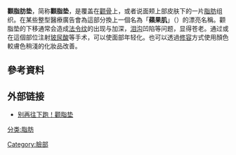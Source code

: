 '''颧脂肪垫'''，简称'''颧脂垫'''，是覆盖在[[颧骨|颧骨]]上，或者说面颊上部皮肤下的一片[[脂肪|脂肪]]组织。在某些整型醫療廣告會為這部分換上一個名為「'''蘋果肌'''」（{{lang|la|apple cheeks}}）的漂亮名稱{{r|saowen}}。颧脂垫的下移通常会造成[[法令纹|法令纹]]的出现与加深，[[泪沟|泪沟]]凹陷等问题，显得苍老。通过{{link-en|颧脂垫上移|Cheek augmentation}}或在這個部位注射[[玻尿酸|玻尿酸]]等手术，可以使面部年轻化。也可以透過[[修容_(美妝)|修容]]方式使用顏色較膚色稍淺的化妝品改善。

==參考資料==
{{reflist |refs=
<ref name="saowen">{{cite web
 |url=https://tw.saowen.com/a/db49237c2dac6876376e8d45c32de4cfa8436de8e96829d0c0b9f8ef4930845f
 |title=我以為只有網紅品牌這種的會不學好，沒想到這個百年老店也學壞了
 |date=2017-10-11
 |access-date=2018-02-06
 |language=zh-hant
 |archive-url=https://web.archive.org/web/20180207005237/https://tw.saowen.com/a/db49237c2dac6876376e8d45c32de4cfa8436de8e96829d0c0b9f8ef4930845f
 |archive-date=2018-02-07
 |dead-url=yes
 }}</ref>
}}

==外部链接==
*[http://www.qzhmzx.com/zhengxing/xwhemian_2672.html 别再往下跑！颧脂垫]

[[Category:臉部|Category:臉部]]
[[分类:脂肪|分类:脂肪]]